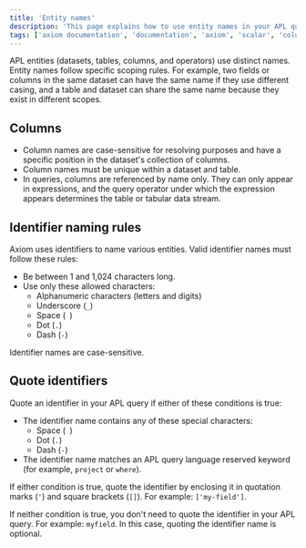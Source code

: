 ```yaml
---
title: 'Entity names'
description: 'This page explains how to use entity names in your APL query.'
tags: ['axiom documentation', 'documentation', 'axiom', 'scalar', 'columns', 'identifier', 'entity names', 'identifier quoting']
---
```


APL entities (datasets, tables, columns, and operators) use distinct names. Entity names follow specific scoping rules. For example, two fields or columns in the same dataset can have the same name if they use different casing, and a table and dataset can share the same name because they exist in different scopes.

## Columns

- Column names are case-sensitive for resolving purposes and have a specific position in the dataset's collection of columns.
- Column names must be unique within a dataset and table.
- In queries, columns are referenced by name only. They can only appear in expressions, and the query operator under which the expression appears determines the table or tabular data stream.

## Identifier naming rules

Axiom uses identifiers to name various entities. Valid identifier names must follow these rules:

- Be between 1 and 1,024 characters long.
- Use only these allowed characters:
    - Alphanumeric characters (letters and digits)
    - Underscore (`_`)
    - Space (` `)
    - Dot (`.`)
    - Dash (`-`)

Identifier names are case-sensitive.

## Quote identifiers

Quote an identifier in your APL query if either of these conditions is true:

- The identifier name contains any of these special characters:
    - Space (` `)
    - Dot (`.`)
    - Dash (`-`)
- The identifier name matches an APL query language reserved keyword (for example, `project` or `where`).

If either condition is true, quote the identifier by enclosing it in quotation marks (`'`) and square brackets (`[]`). For example: `['my-field']`.

If neither condition is true, you don't need to quote the identifier in your APL query. For example: `myfield`. In this case, quoting the identifier name is optional.